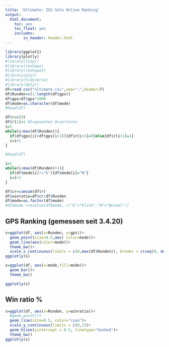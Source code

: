 ```yaml
---
title: 'Ultimate: ZSS Solo Online Ranking'
output:
  html_document:
    toc: yes
    toc_float: yes
    includes:
        in_header: header.html
---
```


```r
library(ggplot2)
library(plotly)
#library(tidyr)
#library(reshape)
#library(reshape2)
#library(plyr)
#library(tidyverse)
#library(dplyr)
df=read.csv("ultimate.csv",sep=";",header=T)
df$Runden=c(1:length(df$gps))
df$gps=df$gps*1000
df$mode=as.character(df$mode)
#head(df)

df$r=c(0)
df$r[1]=1 #1=gewonnen 0=verloren
i=1
while(i<max(df$Runden)){
  if(df$gps[i]>df$gps[i+1]){df$r[i+1]=0}else{df$r[i+1]=1}
  i=i+1
}

#head(df)

i=1
while(i<max(df$Runden)+1){
  if(df$mode[i]!="E"){df$mode[i]="N"}
  i=i+1
}

df$cr=cumsum(df$r)
df$winratio=df$cr/df$Runden
df$mode=as.factor(df$mode)
#df$mode =revalue(df$mode, c("E"="Elite","N"="Normal"))
```

## GPS Ranking (gemessen seit 3.4.20)

```r

s=ggplot(df, aes(x=Runden, y=gps))+
  geom_point(size=0.5,aes( color=mode))+
  geom_line(aes(color=mode))+
  theme_bw()+
  scale_x_continuous(limits = c(0,max(df$Runden)), breaks = c(seq(0, max(df$Runden), by=50)))
ggplotly(s)

```

```r
s=ggplot(df, aes(x=mode,fill=mode))+
  geom_bar()+
  theme_bw()

ggplotly(s)

```


## Win ratio %

```r
s=ggplot(df, aes(x=Runden, y=winratio))+
  #geom_point()+
  geom_line(size=0.5, color="cyan")+
  scale_y_continuous(limits = c(0,1))+
  geom_hline(yintercept = 0.5, linetype="dashed")+
  theme_bw()
ggplotly(s)

```


